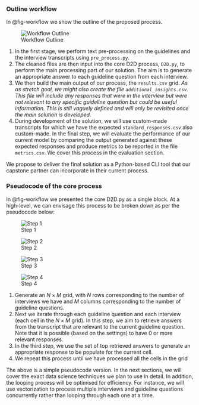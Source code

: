 ### Outline workflow

In @fig-workflow we show the outline of the proposed process. 

![Workflow Outline](img/D2D_Workflow.jpg){#fig-workflow}

1. In the first stage, we perform text pre-processing on the guidelines and the interview transcripts using `pre_process.py`.
2. The cleaned files are then input into the core D2D process, `D2D.py`, to perform the main processing part of our solution. The aim is to generate an appropriate answer to each guideline question from each interview.
3. We then build the main output of our process, the `results.csv` grid. _As as stretch goal, we might also create the file `additional_insights.csv`. This file will include any responses that were in the interview but were not relevant to any specific guideline question but could be useful information. This is still vaguely defined and will only be revisited once the main solution is developed._
4. During development of the solution, we will use custom-made transcripts for which we have the expected `standard_responses.csv` also custom-made. In the final step, we will evaluate the performance of our current model by comparing the output generated against these expected responses and produce metrics to be reported in the file `metrics.csv`. We cover this process in the evaluation section.

We propose to deliver the final solution as a Python-based CLI tool that our capstone partner can incorporate in their current process.


### Pseudocode of the core process

In @fig-workflow we presented the core D2D.py as a single block. At a high-level, we can envisage this process to be broken down as per the pseudocode below:

::: {layout="[[40,-20, 40], [40,-20, 40]]"}
![Step 1](img/D2D_Process-Step1.png){#fig-step1}

![Step 2](img/D2D_Process-Step2.png){#fig-step2}

![Step 3](img/D2D_Process-Step3.png){#fig-step3}

![Step 4](img/D2D_Process-Step4.png){#fig-step4}
:::

1. Generate an $N \times M$ grid, with $N$ rows corresponding to the number of interviews we have and $M$ columns corresponding to the number of guideline questions.
2. Next we iterate through each guideline question and each interview (each cell in the $N \times M$ grid). In this step, we aim to retrieve answers from the transcript that are relevant to the current guideline question. Note that it is possible (based on the settings) to have 0 or more relevant responses.
3. In the third step, we use the set of top retrieved answers to generate an appropriate response to be populate for the current cell. 
4. We repeat this process until we have processed all the cells in the grid

The above is a simple pseudocode version. In the next sections, we will cover the exact data science techniques we plan to use in detail. In addition, the looping process will be optimised for efficiency. For instance, we will use vectorization to process multiple interviews and guideline questions concurrently rather than looping through each one at a time.